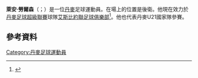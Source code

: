 '''萊安·勞爾森'''（{{lang-da|Ryan Laursen}}；{{bd|1994年|4月14日}}）是一位[[丹麥|丹麥]]足球運動員。在場上的位置是後衛。他現在效力於[[丹麥足球超級聯賽|丹麥足球超級聯賽]]球隊[[艾斯比約聯足球俱樂部|艾斯比約聯足球俱樂部]]<ref>{{Cite web |url=http://www.bold.dk/nyt/Avis-FCN-og-Esbjerg-jagter-Lyngby-back |title=Avis: FCN og Esbjerg jagter Lyngby-back |accessdate=2015-06-04 |archive-date=2013-10-05 |archive-url=https://web.archive.org/web/20131005120702/http://www.bold.dk/nyt/Avis-FCN-og-Esbjerg-jagter-Lyngby-back |dead-url=no }}</ref>。他也代表丹麥U21國家隊參賽。
==參考資料==
{{Reflist}}

{{DEFAULTSORT: Laursen, Ryan}}
[[Category:丹麥足球運動員|Category:丹麥足球運動員]]